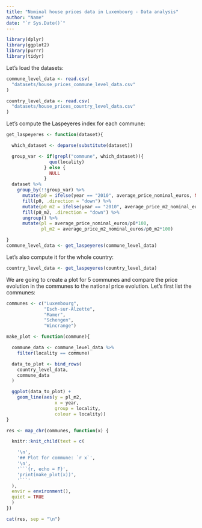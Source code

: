 ```yaml
---
title: "Nominal house prices data in Luxembourg - Data analysis"
author: "Name"
date: "`r Sys.Date()`"
---
```


```r
library(dplyr)
library(ggplot2)
library(purrr)
library(tidyr)
```

Let’s load the datasets:

```r
commune_level_data <- read.csv(
  "datasets/house_prices_commune_level_data.csv"
)

country_level_data <- read.csv(
  "datasets/house_prices_country_level_data.csv"
)
```

Let’s compute the Laspeyeres index for each commune:

```r
get_laspeyeres <- function(dataset){

  which_dataset <- deparse(substitute(dataset))

  group_var <- if(grepl("commune", which_dataset)){
                quo(locality)
              } else {
                NULL
              }
  dataset %>%
    group_by(!!group_var) %>%
      mutate(p0 = ifelse(year == "2010", average_price_nominal_euros, NA)) %>%
      fill(p0, .direction = "down") %>%
      mutate(p0_m2 = ifelse(year == "2010", average_price_m2_nominal_euros, NA)) %>%
      fill(p0_m2, .direction = "down") %>%
      ungroup() %>%
      mutate(pl = average_price_nominal_euros/p0*100,
             pl_m2 = average_price_m2_nominal_euros/p0_m2*100)

}
commune_level_data <- get_laspeyeres(commune_level_data)

```

Let’s also compute it for the whole country:

```r
country_level_data <- get_laspeyeres(country_level_data)

```

We are going to create a plot for 5 communes and compare the price evolution in the communes
to the national price evolution. Let’s first list the communes:

```r
communes <- c("Luxembourg",
              "Esch-sur-Alzette",
              "Mamer",
              "Schengen",
              "Wincrange")

```

```r
make_plot <- function(commune){

  commune_data <- commune_level_data %>%
    filter(locality == commune)

  data_to_plot <- bind_rows(
    country_level_data,
    commune_data
  )

  ggplot(data_to_plot) +
    geom_line(aes(y = pl_m2,
                  x = year,
                  group = locality,
                  colour = locality))
}

```

```r
res <- map_chr(communes, function(x) {

  knitr::knit_child(text = c(

    '\n',
    '## Plot for commune: `r x`',
    '\n',
    '```{r, echo = F}',
    'print(make_plot(x))',
    '```'
  ), 
  envir = environment(), 
  quiet = TRUE
  )
})

cat(res, sep = "\n")

```

